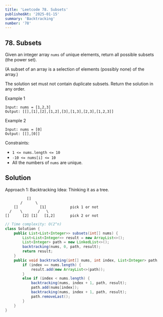 ```yaml
---
title: 'Leetcode 78. Subsets'
publishedAt: '2025-01-15'
summary: 'Backtracking'
number: '78'
---
```


## 78. Subsets

Given an integer array `nums` of unique elements, return all possible subsets (the power set).

(A subset of an array is a selection of elements (possibly none) of the array.)

The solution set must not contain duplicate subsets. Return the solution in any order.


Example 1
`````
Input: nums = [1,2,3]
Output: [[],[1],[2],[1,2],[3],[1,3],[2,3],[1,2,3]]
`````

Example 2
`````
Input: nums = [0]
Output: [[],[0]]
`````

Constraints:

- `1 <= nums.length <= 10`
- `-10 <= nums[i] <= 10`
- All the numbers of `nums` are unique.


## Solution
Approach 1: Backtracking
Idea: Thinking it as a tree.
````
          []
       /      \
    []          [1]           pick 1 or not
  /    \       /   \
[]      [2] [1]   [1,2]       pick 2 or not
````

````JAVA
// Time complexity: O(2^n)
class Solution {
    public List<List<Integer>> subsets(int[] nums) {
        List<List<Integer>> result = new ArrayList<>();
        List<Integer> path = new LinkedList<>();
        backtracking(nums, 0, path, result);
        return result;
    }
    public void backtracking(int[] nums, int index, List<Integer> path, List<List<Integer>> result) {
        if (index == nums.length) {
            result.add(new ArrayList<>(path));
        }
        else if (index < nums.length) {
            backtracking(nums, index + 1, path, result);
            path.add(nums[index]);
            backtracking(nums, index + 1, path, result);
            path.removeLast();
        }
    }
}
````